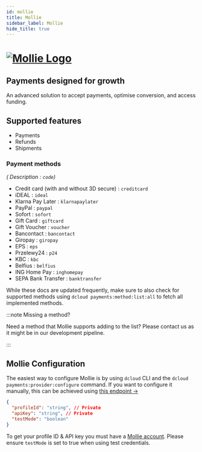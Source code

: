 ```yaml
---
id: mollie
title: Mollie
sidebar_label: Mollie
hide_title: true
---
```



<h1>
<a href="https://mollie.com/" rel="noreferrer noopener" target="_blank" aria-label="visit the Mollie site" className="invert">
  <img src="/docs/img/docs/platform/mollie-logo.svg" alt="Mollie Logo" className="height80 pb20"/>
</a>
</h1>

<h2>Payments designed for growth</h2>

An advanced solution to accept payments, optimise conversion, and access funding.



<Notice />

## Supported features

- Payments
- Refunds
- Shipments

### Payment methods

*( Description : `code`)*

- Credit card (with and without 3D secure) : `creditcard`
- iDEAL : `ideal`
- Klarna Pay Later : `klarnapaylater`
- PayPal : `paypal`
- Sofort : `sofort`
- Gift Card : `giftcard`
- Gift Voucher : `voucher`
- Bancontact : `bancontact`
- Giropay : `giropay`
- EPS : `eps`
- Przelewy24 : `p24`
- KBC : `kbc`
- Belfius : `belfius`
- ING Home Pay : `inghomepay`
- SEPA Bank Transfer : `banktransfer`

While these docs are updated frequently, make sure to also check for supported methods using `dcloud payments:method:list:all` to fetch all implemented methods.

:::note Missing a method?

Need a method that Mollie supports adding to the list? Please contact us as it might be in our development pipeline.

:::

## Mollie Configuration

The easiest way to configure Mollie is by using `dcloud` CLI and the `dcloud payments:provider:configure` command. If you want to configure it manually, this can be achieved using [this endpoint →](https://dpsg.deity.cloud/#/Management/EnvironmentPaymentProviderController_mollie_create)


```json
{
  "profileId": "string", // Private
  "apiKey": "string", // Private
  "testMode": "boolean"
}
```

To get your profile ID &amp; API key you must have a [Mollie account](https://www.mollie.com/dashboard/).  Please ensure `testMode` is set to true when using test credentials.
